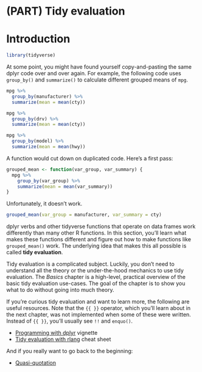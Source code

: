 
# (PART) Tidy evaluation {-}

# Introduction

```r
library(tidyverse)
```

At some point, you might have found yourself copy-and-pasting the same dplyr code over and over again. For example, the following code uses `group_by()` and `summarize()` to calculate different grouped means of `mpg`. 

```r
mpg %>% 
  group_by(manufacturer) %>% 
  summarize(mean = mean(cty))

mpg %>% 
  group_by(drv) %>% 
  summarize(mean = mean(cty))

mpg %>% 
  group_by(model) %>% 
  summarize(mean = mean(hwy))
```

A function would cut down on duplicated code. Here's a first pass:

```r
grouped_mean <- function(var_group, var_summary) {
  mpg %>% 
    group_by(var_group) %>% 
    summarize(mean = mean(var_summary))
}
```

Unfortunately, it doesn't work.

```r
grouped_mean(var_group = manufacturer, var_summary = cty)
```

dplyr verbs and other tidyverse functions that operate on data frames work differently than many other R functions. In this section, you'll learn what makes these functions different and figure out how to make functions like `grouped_mean()` work. The underlying idea that makes this all possible is called __tidy evaluation__.

Tidy evaluation is a complicated subject. Luckily, you don't need to understand all the theory or the under-the-hood mechanics to use tidy evaluation. The _Basics_ chapter is a high-level, practical overview of the basic tidy evaluation use-cases. The goal of the chapter is to show you what to do without going into much theory. 

If you're curious tidy evaluation and want to learn more, the following are useful resources. Note that the `{{ }}` operator, which you'll learn about in the next chapter, was not implemented when some of these were written. Instead of `{{ }}`, you'll usually see `!!` and `enquo()`.

* [Programming with dplyr](https://dplyr.tidyverse.org/articles/programming.html) vignette
* [Tidy evaluation with rlang](https://github.com/rstudio/cheatsheets/blob/master/tidyeval.pdf) cheat sheet

And if you really want to go back to the beginning:

* [Quasi-quotation](https://en.wikipedia.org/wiki/Quasi-quotation)


